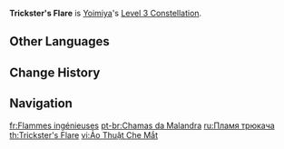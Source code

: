{{Constellation Infobox
|image       = Constellation Trickster's Flare.png
|description = Increase the Level of [[Niwabi Fire-Dance]] by 3.<br />Maximum upgrade level is 15.
|level       = 3
|character   = Yoimiya
|utility1    = Talent Level Increase
|utility2    = Elemental Skill Level Increase
}}
'''Trickster's Flare''' is [[Yoimiya]]'s [[Level 3 Constellation]].

==Other Languages==
{{Other Languages
|en      = Trickster's Flare
|zhs     = 鼠火戏法
|zhs_rm  = Shǔhuǒ Xìfǎ
|zht     = 鼠火戲法
|zht_rm  = Shǔhuǒ Xìfǎ
|zh_tl   = {{w|Catherine wheel (firework)|Pinwheel}} Magic Trick
|ja      = 鼠花火の手品
|ja_rm   = Nezumi-hanabi no Tejina
|ja_tl   = {{w|Catherine wheel (firework)|Pinwheel}} Magic Trick
|ko      = 쥐불놀이
|ko_rm   = Jwibulnori
|ko_tl   = {{w|Jwibulnori}}
|es      = Llama de la astucia
|es_tl   = Cunning Flame
|fr      = Flammes ingénieuses
|fr_tl   = Ingenious Flames
|ru      = Пламя трюкача
|ru_tl   = Trickster's Flame
|th      = Trickster's Flare
|vi      = Ảo Thuật Che Mắt
|vi_tl   = 
|de      = Unruhiges Flackern
|de_tl   = Unruly Flicker
|id      = Trickster's Flare
|pt      = Chamas da Malandra
|pt_tl   = Flames of the Trickster
|tr      = Hokkabazın Alevi
|tr_tl   = 
|it      = Fiamma dell’astuzia
|it_tl   = Flame of Shrewdness
}}

==Change History==
{{Change History|2.0}}

==Navigation==
{{Talent Navbox|Yoimiya}}

[[fr:Flammes ingénieuses]]
[[pt-br:Chamas da Malandra]]
[[ru:Пламя трюкача]]
[[th:Trickster's Flare]]
[[vi:Ảo Thuật Che Mắt]]